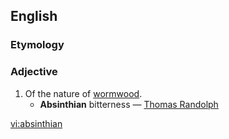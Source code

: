 ==English==

===Etymology===
{{suffix|absinth|ian}}

===Adjective===
{{en-adj}}
# Of the nature of [[wormwood]].
#* '''Absinthian''' bitterness — [[w:Thomas Randolph (poet)|Thomas Randolph]]

[[vi:absinthian]]